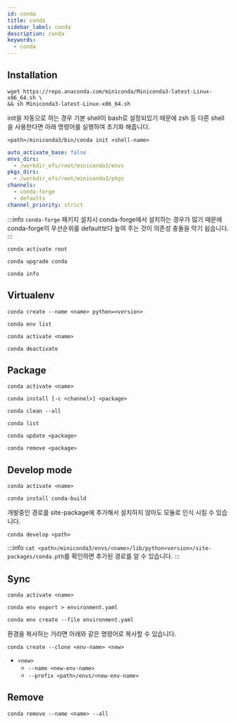```yaml
---
id: conda
title: conda
sidebar_label: conda
description: conda
keywords:
  - conda
---
```


## Installation

```shell
wget https://repo.anaconda.com/miniconda/Miniconda3-latest-Linux-x86_64.sh \
&& sh Miniconda3-latest-Linux-x86_64.sh
```

init을 자동으로 하는 경우 기본 shell이 bash로 설정되있기 때문에 zsh 등 다른 shell을 사용한다면 아래 명령어를 실행하여 초기화 해줍니다.

```shell
<path>/miniconda3/bin/conda init <shell-name>
```

```yaml title="$HOME/.condarc"
auto_activate_base: false
envs_dirs:
  - /workdir_efs/root/miniconda3/envs
pkgs_dirs:
  - /workdir_efs/root/miniconda3/pkgs
channels:
  - conda-forge
  - defaults
channel_priority: strict
```

:::info
`conda-forge` 패키지 설치시 conda-forge에서 설치하는 경우가 많기 때문에 conda-forge의 우선순위를 default보다 높여 주는 것이 의존성 충돌을 막기 쉽습니다.
:::

```shell
conda activate root
```

```shell
conda upgrade conda
```

```shell
conda info
```

## Virtualenv

```shell
conda create --name <name> python=<version>
```

```shell
conda env list
```

```shell
conda activate <name>
```

```shell
conda deactivate
```

## Package

```shell
conda activate <name>
```

```shell
conda install [-c <channel>] <package>
```

```shell
conda clean --all
```

```shell
conda list
```

```shell
conda update <package>
```

```shell
conda remove <package>
```

## Develop mode

```shell
conda activate <name>
```

```shell
conda install conda-build
```

개발중인 경로를 site-package에 추가해서 설치하지 않아도 모듈로 인식 시킬 수 있습니다.

```shell
conda develop <path>
```

:::info
`cat <path>/miniconda3/envs/<name>/lib/python<version>/site-packages/conda.pth`를 확인하면 추가된 경로를 알 수 있습니다.
:::

## Sync

```shell
conda activate <name>
```

```shell
conda env export > environment.yaml
```

```shell
conda env create --file environment.yaml
```

환경을 복사하는 거라면 아래와 같은 명령어로 복사할 수 있습니다.

```shell
conda create --clone <env-name> <new>
```

- `<new>`
  - `--name <new-env-name>`
  - `--prefix <path>/envs/<new-env-name>`

## Remove

```shell
conda remove --name <name> --all
```
